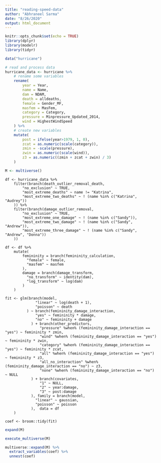 ```yaml
---
title: "reading-speed-data"
author: "Abhraneel Sarma"
date: "8/26/2020"
output: html_document
---
```


```r
knitr::opts_chunk$set(echo = TRUE)
library(dplyr)
library(modelr)
library(tidyr)
```


```r
data("hurricane")

# read and process data
hurricane_data <- hurricane %>%
    # rename some variables
    rename(
        year = Year,
        name = Name,
        dam = NDAM,
        death = alldeaths,
        female = Gender_MF,
        masfem = MasFem,
        category = Category,
        pressure = Minpressure_Updated_2014,
        wind = HighestWindSpeed
    ) %>%
    # create new variables
    mutate(
        post = ifelse(year>1979, 1, 0),
        zcat = as.numeric(scale(category)),
        zmin = -scale(pressure),
        zwin = as.numeric(scale(wind)),
        z3 = as.numeric((zmin + zcat + zwin) / 3)
    )
```


```r
M <- multiverse()
```

```multiverse
df <- hurricane_data %>%
    filter(branch(death_outlier_removal_death, 
        "no_exclusion" ~ TRUE,
        "most_extreme_deaths" ~ name != "Katrina",
        "most_extreme_two_deaths" ~ ! (name %in% c("Katrina", "Audrey"))
    )) %>%
    filter(branch(damage_outlier_removal, 
        "no_exclusion" ~ TRUE,
        "most_extreme_one_damage" ~ ! (name %in% c("Sandy")),
        "most_extreme_two_damage" ~ ! (name %in% c("Sandy", "Andrew")),
        "most_extreme_three_damage" ~ ! (name %in% c("Sandy", "Andrew", "Donna"))
    ))
```



```multiverse
df <- df %>%
    mutate(
        femininity = branch(femininity_calculation,
          "female" ~ female,
          "masfem" ~ masfem
        ),
        damage = branch(damage_transform,
          "no_transform" ~ identity(dam),
          "log_transform" ~ log(dam)
        )
    )
```



```multiverse
fit <- glm(branch(model,
              "linear" ~ log(death + 1),
              "poisson" ~ death
          ) ~ branch(femininity_damage_interaction,
              "yes" ~ femininity * damage,
              "no" ~ femininity + damage
            ) + branch(other_predictors,
                "pressure" %when% (femininity_damage_interaction == "yes") ~ femininity * zmin,
                "wind" %when% (femininity_damage_interaction == "yes") ~ femininity * zwin,
                "category" %when% (femininity_damage_interaction == "yes") ~ femininity * zcat,
                "all" %when% (femininity_damage_interaction == "yes") ~ femininity * z3,
                "all_no_interaction" %when% (femininity_damage_interaction == "no") ~ z3,
                "none" %when% (femininity_damage_interaction == "no") ~ NULL
            ) + branch(covariates,
                "1" ~ NULL,
                "2" ~ year:damage,
                "3" ~ post:damage
            ), family = branch(model,
              "linear" ~ gaussian,
              "poisson" ~ poisson
            ),  data = df
    )

coef <- broom::tidy(fit)
```

```r
expand(M)
```



```r
execute_multiverse(M)
```


```r
multiverse::expand(M) %>%
  extract_variables(coef) %>%
  unnest(coef)
```
